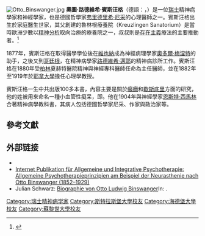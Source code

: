 [[File:Otto_Binswanger.jpg|right]]
'''奧圖·路德維希·賓斯汪格'''（德語：{{lang|de|Otto Ludwig Binswanger}}，{{bd|1852年|10月14日|1929年|7月15日}}）是一位[[瑞士|瑞士]]精神病學家和神經學家，也是德國哲學家[[弗里德里希·尼采|弗里德里希·尼采]]的心理醫師之一。賓斯汪格出生於家庭醫生世家，其父創建的魯林根療養院（Kreuzlingen Sanatorium）是當時歐洲少數以[[精神分析|精神分析]]取向治療的療養院之一，叔叔則是[[存在主義|存在主義]]療法的主要推動者。<ref>{{Cite journal|author=唐守志|title=〈夢與表達：論傅柯之《賓斯汪格導論》〉|journal=國立中山大學哲學研究所碩士論文|publisher=[[國立中山大學|國立中山大學]]|location=[[高雄市|高雄市]]|year=2010|language=zh-tw}}</ref>

1877年，賓斯汪格在取得醫學學位後在[[維也納|維也納]]成為神經病理學家[[狄奧多·梅涅特|奧多爾·梅涅特]]的助手，之後又到[[哥廷根|哥廷根]]，在精神病學家[[路德維希·邁耶|路德維希·邁耶]]的精神病診所工作。賓斯汪格在1880年受[[柏林|柏林]]夏赫特醫院精神與神經專科醫師{{Link-en|卡爾·韋斯特法爾|Carl Friedrich Otto Westphal}}任命為主任醫師，並在1882年至1919年於[[耶拿大學|耶拿大學]]擔任心理學教授。

賓斯汪格一生中共出版100多本書，內容主要是關於[[癲癇|癲癇]]和[[歇斯底里|歇斯底里]]方面的研究，他的姓被用來命名一種小血管性癡呆，即{{Link-en|賓斯汪格病|Binswanger's disease}}。他在1904年與神經學家[[恩斯特·西馬林|恩斯特·西馬林]]合著精神病學教科書，其病人包括德國哲學家尼采、作家{{Link-en|漢斯·法拉達|Hans Fallada}}與政治家{{Link-en|約翰尼斯·貝歇爾|Johannes R. Becher}}等。

== 參考文獻 ==
{{reflist}}

== 外部链接 ==
{{Commonscat}}
* {{DNB-Portal|116184191}}
* [http://www.sgipt.org/hm/gesch/binswo.htm Internet Publikation für Allgemeine und Integrative Psychotherapie: Allgemeine Psychotherapieprinzipien am Beispiel der Neurasthenie nach Otto Binswanger (1852–1929)] {{Wayback|url=http://www.sgipt.org/hm/gesch/binswo.htm |date=20191219092404 }}
* Julian Schwarz: [http://biapsy.de/index.php/de/9-biographien-a-z/114-binswanger-otto-ludwig Biographie von Otto Ludwig Binswanger]In: {{Wayback|url=http://biapsy.de/index.php/de/9-biographien-a-z/114-binswanger-otto-ludwig |date=20171020022219 }}.

{{Authority control}}
{{DEFAULTSORT:Binswanger, Otto Ludwig}}
[[Category:瑞士精神病学家|Category:瑞士精神病学家]]
[[Category:斯特拉斯堡大學校友|Category:斯特拉斯堡大學校友]]
[[Category:海德堡大學校友|Category:海德堡大學校友]]
[[Category:蘇黎世大學校友|Category:蘇黎世大學校友]]